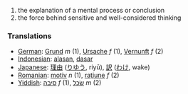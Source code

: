 #the explanation of a mental process or conclusion
#the force behind sensitive and well-considered thinking

=== Translations ===

*[[German]]: [[Grund]] ''m'' (1), [[Ursache]] ''f'' (1), [[Vernunft]] ''f'' (2)
*[[Indonesian]]: [[alas|alasan]], [[dasar]]
*[[Japanese]]: [[理由]] ([[りゆう]], riyū), [[訳]] ([[わけ]], wake)
*[[Romanian]]: [[motiv]] ''n'' (1), [[raţiune]] ''f'' (2)
*[[Yiddish]]: [[סיבה]] ''f'' (1), [[שׂכל]] ''m'' (2)
